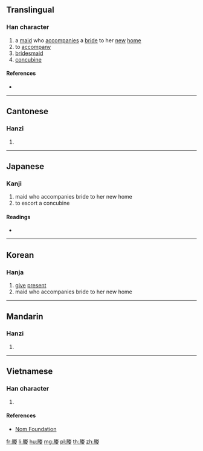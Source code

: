 ==Translingual==

===Han character===
{{Han char|rn=38|rad=女|as=10|sn=13|four=79244|canj=BFQV|ids=}}

# a [[maid]] who [[accompanies]] a [[bride]] to her [[new]] [[home]]
# to [[accompany]]
# [[bridesmaid]]
# [[concubine]]

====References====
* {{Han ref|kx=0268.070|dkj=06575|dj=0535.290|hdz=32099.020|uh=5AB5|ud=23221|bh=DCF9|bd=56569}}

----

==Cantonese==

===Hanzi===
{{yue-hanzi|jyut=[[jing6]]|y=ying6}}

# {{defn|lang=yue|sort=女10}}

----

==Japanese==

===Kanji===
{{ja-kanji|grade=|rs=女10}}

# maid who accompanies bride to her new home
# to escort a concubine

====Readings====
* {{ja-readings|on=[[よう]] (yō)|kun=[[おくる]] (okuru), [[つきそい]] (tsukisoi), [[おくりめ]] (okurime), [[おくりびと]] (okuribito)}}

----

==Korean==

===Hanja===
{{ko-hanja|hangeul=잉|rv=ing|mr=ing}}

# [[give]] [[present]]
# maid who accompanies bride to her new home

----

==Mandarin==

===Hanzi===
{{cmn-hanzi|pin=[[yìng]] ([[ying4]])|wg=ying<sup>4</sup>}}

# {{defn|lang=cmn|sort=女10}}

----

==Vietnamese==

===Han character===
{{vi-readings|rs=女10|hanviet=[[dựng]], [[ánh]]}}

# {{defn|lang=vi|sort=女10}}

====References====
* [http://nomfoundation.org/common/nom_details.php?codepoint=5ab5 Nom Foundation]

[[fr:媵]]
[[li:媵]]
[[hu:媵]]
[[mg:媵]]
[[pl:媵]]
[[th:媵]]
[[zh:媵]]